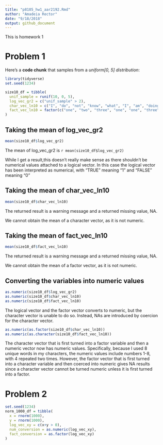 ```yaml
---
title: "p8105_hw1_aar2192.Rmd"
author: "Amadeia Rector"
date: "9/18/2018"
output: github_document
---
```

This is homework 1 

# Problem 1

Here's a **code chunk** that samples from a _uniform[0, 5] distribution_:

```r
library(tidyverse)
set.seed(1234)

size10_df = tibble(
  unif_sample = runif(10, 0, 5),
  log_vec_gr2 = c("unif_sample" > 2),
  char_vec_ln10 = c("I", "do", "not", "know", "what", "I", "am", "doing", "right", "now"),
  fact_vec_ln10 = factor(c("one", "two", "three", "one", "one", "three", "two", "two", "two", "three"))
)
```

## Taking the mean of log_vec_gr2

```r
mean(size10_df$log_vec_gr2)
```
The mean of log_vec_gr2 is `r mean(size10_df$log_vec_gr2)`

While I get a result,this doesn't really make sense as there shouldn't be numerical values attached to a logical vector. In this case the logical vector has been interpreted as numerical, with "TRUE" meaning "1" and "FALSE" meaning "0"

## Taking the mean of char_vec_ln10

```r
mean(size10_df$char_vec_ln10)
```
The returned result is a warning message and a returned missing value, NA.

We cannot obtain the mean of a character vector, as it is not numeric.

## Taking the mean of fact_vec_ln10

```r
mean(size10_df$fact_vec_ln10)
```
The returned result is a warning message and a returned missing value, NA.

We cannot obtain the mean of a factor vector, as it is not numeric.

## Converting the variables into numeric values

```r
as.numeric(size10_df$log_vec_gr2)
as.numeric(size10_df$char_vec_ln10)
as.numeric(size10_df$fact_vec_ln10)
```
The logical vector and the factor vector converts to numeric, but the character vector is unable to do so. Instead, NAs are introduced by coercion for the character vector.

```r
as.numeric(as.factor(size10_df$char_vec_ln10))
as.numeric(as.character(size10_df$fact_vec_ln10))
```
The character vector that is first turned into a factor variable and then a numeric vector now has numeric values. Specifically, because I used 8 unique words in my characters, the numeric values include numbers 1-8, with 4 repeated two times.
However, the factor vector that is first turned into a character variable and then coerced into numeric gives NA results since a character vector cannot be turned numeric unless it is first turned into a factor.

# Problem 2
```r
set.seed(1234)
norm_1000_df = tibble(
  x = rnorm(1000),
  y = rnorm(1000),
  log_vec_xy = c(x+y > 0),
  num_conversion = as.numeric(log_vec_xy),
  fact_conversion = as.factor(log_vec_xy)
)
```

